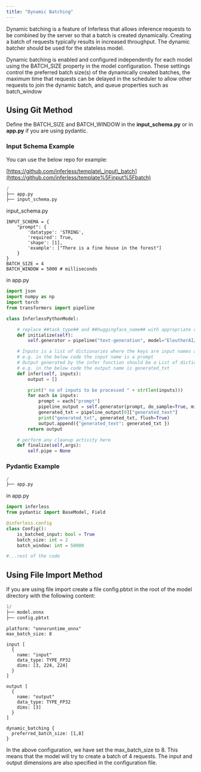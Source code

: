 ```yaml
---
title: "Dynamic Batching"
---
```


Dynamic batching is a feature of Inferless that allows inference requests to be combined by the server so that a batch is created dynamically. Creating a batch of requests typically results in increased throughput. The dynamic batcher should be used for the stateless model. 

Dynamic batching is enabled and configured independently for each model using the BATCH\_SIZE property in the model configuration. These settings control the preferred batch size(s) of the dynamically created batches, the maximum time that requests can be delayed in the scheduler to allow other requests to join the dynamic batch, and queue properties such as batch\_window


## Using Git Method 

Define the BATCH\_SIZE and BATCH\_WINDOW in the **input\_schema.py** or in **app.py** if you are using pydantic.

### Input Schema Example

You can use the below repo for example:

[https://github.com/inferless/template\_input\_batch](https://github.com/inferless/template%5Finput%5Fbatch)



```python
/
├── app.py
├── input_schema.py 
```

input\_schema.py 

```input_schema
INPUT_SCHEMA = {
    "prompt": {
        'datatype': 'STRING',
        'required': True,
        'shape': [1],
        'example': ["There is a fine house in the forest"]
    }
}
BATCH_SIZE = 4
BATCH_WINDOW = 5000 # milliseconds
```

in app.py 

```python
import json
import numpy as np
import torch
from transformers import pipeline

class InferlessPythonModel:

    # replace ##task_type## and ##huggingface_name## with appropriate values
    def initialize(self):
        self.generator = pipeline("text-generation", model="EleutherAI/gpt-neo-125M",device=0)

    # Inputs is a list of dictionaries where the keys are input names and values are actual input data
    # e.g. in the below code the input name is a prompt 
    # Output generated by the infer function should be a List of dictionaries where keys are output names and values are actual output data
    # e.g. in the below code the output name is generated_txt
    def infer(self, inputs):
        output = []

        print(" no of inputs to be processed " + str(len(inputs)))
        for each in inputs:
            prompt = each["prompt"]
            pipeline_output = self.generator(prompt, do_sample=True, min_length=20)
            generated_txt = pipeline_output[0]["generated_text"]
            print("generated_txt", generated_txt, flush=True)
            output.append({"generated_text": generated_txt })
        return output

    # perform any cleanup activity here
    def finalize(self,args):
        self.pipe = None
```

### Pydantic Example

```python
/
├── app.py
```

in app.py 

```python
import inferless
from pydantic import BaseModel, Field

@inferless.config
class Config():
    is_batched_input: bool = True
    batch_size: int = 2
    batch_window: int = 50000

#...rest of the code 

```

## Using File Import Method 


If you are using file import create a file config.pbtxt in the root of the model directory with the following content:

```python
1/
├── model.onnx
├── config.pbtxt 
```

```text 
platform: "onnxruntime_onnx"
max_batch_size: 8

input [
  {
    name: "input"
    data_type: TYPE_FP32
    dims: [3, 224, 224]
  }
]

output [
  {
    name: "output"
    data_type: TYPE_FP32
    dims: [3]
  }
]

dynamic_batching { 
  preferred_batch_size: [1,8]
}
```

In the above configuration, we have set the max\_batch\_size to 8. This means that the model will try to create a batch of 4 requests. The input and output dimensions are also specified in the configuration file.
